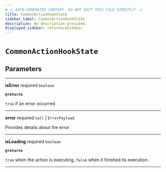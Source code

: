 ```yaml
---
# ⚠️ AUTO-GENERATED CONTENT. DO NOT EDIT THIS FILE DIRECTLY! ⚠️
title: CommonActionHookState
sidebar_label: CommonActionHookState
description: No description provided.
displayed_sidebar: referenceSidebar
---
```


# `CommonActionHookState`

## Parameters

---

**<span className="parameter-name">isError</span>** <span className="optional-status">required</span> `boolean`

**`@returns`**

`true` if an error occurred

---

**<span className="parameter-name">error</span>** <span className="optional-status">required</span> `null` | `ErrorPayload`

Provides details about the error

---

**<span className="parameter-name">isLoading</span>** <span className="optional-status">required</span> `boolean`

**`@returns`**

`true` when the action is executing, `false` when it finished its execution.

---
